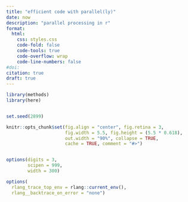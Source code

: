 ```yaml
---
title: "efficient code with parallel(ly)"
date: now
description: "parallel processing in r"
format:
  html:
    css: styles.css
    code-fold: false
    code-tools: true
    code-overflow: wrap
    code-line-numbers: false
#doi: 
citation: true
draft: true
---
```


```r
library(methods)
library(here)


set.seed(2899)

knitr::opts_chunk$set(fig.align = "center", fig.retina = 3,
                      fig.width = 5.5, fig.height = (5.5 * 0.618),
                      out.width = "90%", collapse = TRUE, 
                      cache = TRUE, comment = "#>")


options(digits = 3,
        scipen = 999,
        width = 300)

options(
  rlang_trace_top_env = rlang::current_env(),
  rlang__backtrace_on_error = "none")
```